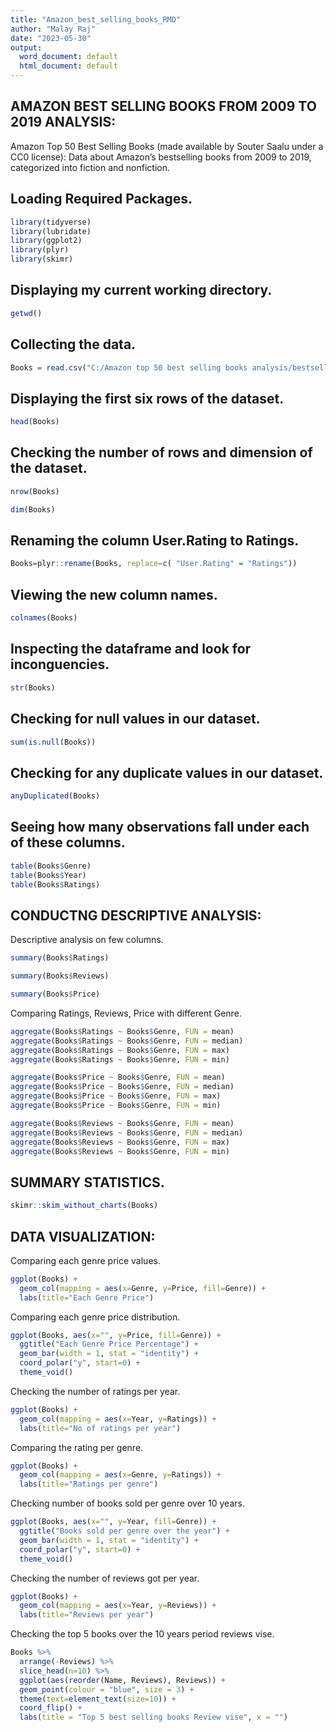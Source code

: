 ---
title: "Amazon_best_selling_books_RMD"
author: "Malay Raj"
date: "2023-05-30"
output:
  word_document: default
  html_document: default
---

## AMAZON BEST SELLING BOOKS FROM 2009 TO 2019 ANALYSIS:

Amazon Top 50 Best Selling Books (made available by Souter Saalu under a CC0 license): Data about Amazon's bestselling
books from 2009 to 2019, categorized into fiction and nonfiction.

## Loading Required Packages.

```{r}
library(tidyverse)
library(lubridate)
library(ggplot2)
library(plyr)
library(skimr)
```


## Displaying my current working directory.

```{r}
getwd()
```


## Collecting the data.

```{r}
Books = read.csv("C:/Amazon top 50 best selling books analysis/bestsellers with categories.csv")
```


## Displaying the first six rows of the dataset.

```{r}
head(Books)
```


## Checking the number of rows and dimension of the dataset.

```{r}
nrow(Books)

dim(Books)
```


## Renaming the column User.Rating to Ratings.

```{r}
Books=plyr::rename(Books, replace=c( "User.Rating" = "Ratings"))
```


## Viewing the new column names.

```{r}
colnames(Books)
```


## Inspecting the dataframe and look for inconguencies.

```{r}
str(Books)
```


## Checking for null values in our dataset.

```{r}
sum(is.null(Books))
```


## Checking for any duplicate values in our dataset.

```{r}
anyDuplicated(Books)
```


## Seeing how many observations fall under each of these columns.

```{r}
table(Books$Genre)
table(Books$Year)
table(Books$Ratings)
```


## CONDUCTNG DESCRIPTIVE ANALYSIS:

Descriptive analysis on few columns.

```{r}
summary(Books$Ratings)
```


```{r}
summary(Books$Reviews)
```


```{r}
summary(Books$Price)
```


Comparing Ratings, Reviews, Price with different Genre.

```{r}
aggregate(Books$Ratings ~ Books$Genre, FUN = mean)
aggregate(Books$Ratings ~ Books$Genre, FUN = median)
aggregate(Books$Ratings ~ Books$Genre, FUN = max)
aggregate(Books$Ratings ~ Books$Genre, FUN = min)
```


```{r}
aggregate(Books$Price ~ Books$Genre, FUN = mean)
aggregate(Books$Price ~ Books$Genre, FUN = median)
aggregate(Books$Price ~ Books$Genre, FUN = max)
aggregate(Books$Price ~ Books$Genre, FUN = min)
```


```{r}
aggregate(Books$Reviews ~ Books$Genre, FUN = mean)
aggregate(Books$Reviews ~ Books$Genre, FUN = median)
aggregate(Books$Reviews ~ Books$Genre, FUN = max)
aggregate(Books$Reviews ~ Books$Genre, FUN = min)
```


## SUMMARY STATISTICS.

```{r}
skimr::skim_without_charts(Books)
```


## DATA VISUALIZATION:

Comparing each genre price values.

```{r}
ggplot(Books) + 
  geom_col(mapping = aes(x=Genre, y=Price, fill=Genre)) + 
  labs(title="Each Genre Price")
```


Comparing each genre price distribution.

```{r}
ggplot(Books, aes(x="", y=Price, fill=Genre)) +
  ggtitle("Each Genre Price Percentage") +
  geom_bar(width = 1, stat = "identity") +
  coord_polar("y", start=0) +
  theme_void() 
```


Checking the number of ratings per year.

```{r}
ggplot(Books) + 
  geom_col(mapping = aes(x=Year, y=Ratings)) +
  labs(title="No of ratings per year")
```


Comparing the rating per genre.

```{r}
ggplot(Books) + 
  geom_col(mapping = aes(x=Genre, y=Ratings)) +
  labs(title="Ratings per genre")
```


Checking number of books sold per genre over 10 years.

```{r}
ggplot(Books, aes(x="", y=Year, fill=Genre)) +
  ggtitle("Books sold per genre over the year") +
  geom_bar(width = 1, stat = "identity") +
  coord_polar("y", start=0) +
  theme_void() 
```


Checking the number of reviews got per year.

```{r}
ggplot(Books) + 
  geom_col(mapping = aes(x=Year, y=Reviews)) +
  labs(title="Reviews per year")
```


Checking the top 5 books over the 10 years period reviews vise.

```{r}
Books %>%
  arrange(-Reviews) %>%
  slice_head(n=10) %>%
  ggplot(aes(reorder(Name, Reviews), Reviews)) +
  geom_point(colour = "blue", size = 3) +
  theme(text=element_text(size=10)) + 
  coord_flip() +
  labs(title = "Top 5 best selling books Review vise", x = "")
```









